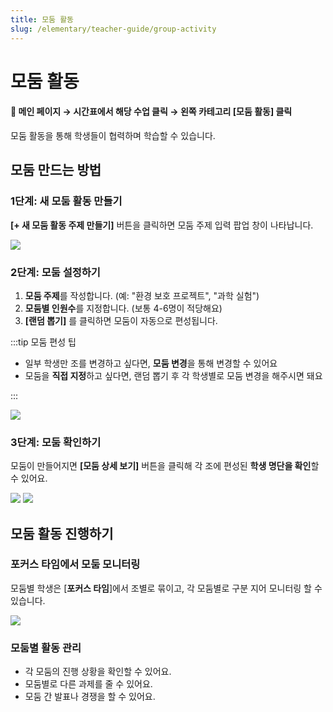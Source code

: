 ```yaml
---
title: 모둠 활동
slug: /elementary/teacher-guide/group-activity
---
```



# 모둠 활동

#### 📍 **메인 페이지** → **시간표에서 해당 수업 클릭** → **왼쪽 카테고리 [모둠 활동] 클릭**

모둠 활동을 통해 학생들이 협력하며 학습할 수 있습니다.

## 모둠 만드는 방법

### 1단계: 새 모둠 활동 만들기

**[+ 새 모둠 활동 주제 만들기]** 버튼을 클릭하면 모둠 주제 입력 팝업 창이 나타납니다.

<Image src="/img/kr/elementary/teacher/09-01.jpg" size="lg" />

### 2단계: 모둠 설정하기

1. **모둠 주제**를 작성합니다. (예: "환경 보호 프로젝트", "과학 실험")
2. **모둠별 인원수**를 지정합니다. (보통 4-6명이 적당해요)
3. **[랜덤 뽑기]** 를 클릭하면 모둠이 자동으로 편성됩니다.

:::tip 모둠 편성 팁

- 일부 학생만 조를 변경하고 싶다면, **모둠 변경**을 통해 변경할 수 있어요
- 모둠을 **직접 지정**하고 싶다면, 랜덤 뽑기 후 각 학생별로 모둠 변경을 해주시면 돼요

:::

<Image src="/img/kr/elementary/teacher/09-02.jpg" size="lg" />

### 3단계: 모둠 확인하기

모둠이 만들어지면 **[모둠 상세 보기]** 버튼을 클릭해 각 조에 편성된 **학생 명단을 확인**할 수 있어요.

<Image src="/img/kr/elementary/teacher/09-03.jpg" size="lg" />
<Image src="/img/kr/elementary/teacher/09-04.jpg" size="lg" />

## 모둠 활동 진행하기

### 포커스 타임에서 모둠 모니터링

모둠별 학생은 [**포커스 타임**]에서 조별로 묶이고, 각 모둠별로 구분 지어 모니터링 할 수 있습니다.

<Image src="/img/kr/elementary/teacher/09-05.jpg" size="lg" />

### 모둠별 활동 관리

- 각 모둠의 진행 상황을 확인할 수 있어요.
- 모둠별로 다른 과제를 줄 수 있어요.
- 모둠 간 발표나 경쟁을 할 수 있어요.
